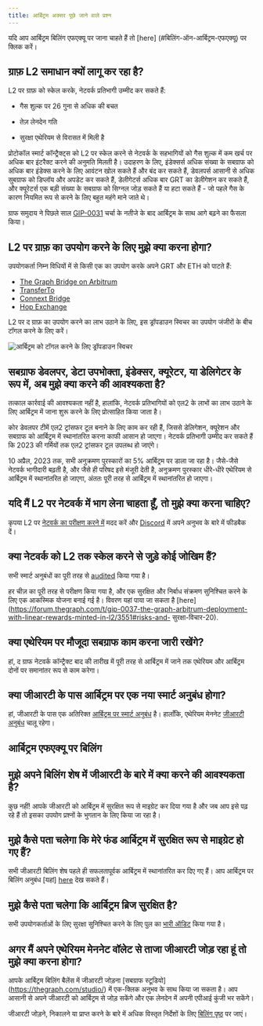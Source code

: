 ```yaml
---
title: आर्बिट्रम अक्सर पूछे जाने वाले प्रश्न
---
```


यदि आप आर्बिट्रम बिलिंग एफएक्यू पर जाना चाहते हैं तो [here] \(#बिलिंग-ऑन-आर्बिट्रम-एफएक्यू) पर क्लिक करें।

## ग्राफ़ L2 समाधान क्यों लागू कर रहा है?

L2 पर ग्राफ़ को स्केल करके, नेटवर्क प्रतिभागी उम्मीद कर सकते हैं:

- गैस शुल्क पर 26 गुना से अधिक की बचत

- तेज़ लेनदेन गति

- सुरक्षा एथेरियम से विरासत में मिली है

प्रोटोकॉल स्मार्ट कॉन्ट्रैक्ट्स को L2 पर स्केल करने से नेटवर्क के सहभागियों को गैस शुल्क में कम खर्च पर अधिक बार इंटरैक्ट करने की अनुमति मिलती है। उदाहरण के लिए, इंडेक्सर्स अधिक संख्या के सबग्राफ को अधिक बार इंडेक्स करने के लिए आवंटन खोल सकते हैं और बंद कर सकते हैं, डेवलपर्स आसानी से अधिक सुबग्राफ को डिप्लॉय और अपडेट कर सकते हैं, डेलीगेटर्स अधिक बार GRT का डेलीगेशन कर सकते हैं, और क्यूरेटर्स एक बड़ी संख्या के सबग्राफ को सिग्नल जोड़ सकते हैं या हटा सकते हैं - जो पहले गैस के कारण नियमित रूप से करने के लिए बहुत महंगे माने जाते थे।

ग्राफ समुदाय ने पिछले साल [GIP-0031](https://forum.thegraph.com/t/gip-0031-arbitrum-grt-bridge/3305) चर्चा के नतीजे के बाद आर्बिट्रम के साथ आगे बढ़ने का फैसला किया।

## L2 पर ग्राफ़ का उपयोग करने के लिए मुझे क्या करना होगा?

उपयोगकर्ता निम्न विधियों में से किसी एक का उपयोग करके अपने GRT और ETH को पाटते हैं:

- [The Graph Bridge on Arbitrum](https://bridge.arbitrum.io/?l2ChainId=42161)
- [TransferTo](https://transferto.xyz/swap)
- [Connext Bridge](https://bridge.connext.network/)
- [Hop Exchange](https://app.hop.exchange/#/send?token=ETH)

L2 पर द ग्राफ़ का उपयोग करने का लाभ उठाने के लिए, इस ड्रॉपडाउन स्विचर का उपयोग जंजीरों के बीच टॉगल करने के लिए करें।

![आर्बिट्रम को टॉगल करने के लिए ड्रॉपडाउन स्विचर](/img/arbitrum-screenshot-toggle.png)

## सबग्राफ डेवलपर, डेटा उपभोक्ता, इंडेक्सर, क्यूरेटर, या डेलिगेटर के रूप में, अब मुझे क्या करने की आवश्यकता है?

तत्काल कार्रवाई की आवश्यकता नहीं है, हालांकि, नेटवर्क प्रतिभागियों को एल2 के लाभों का लाभ उठाने के लिए आर्बिट्रम में जाना शुरू करने के लिए प्रोत्साहित किया जाता है।

कोर डेवलपर टीमें एल2 ट्रांसफर टूल बनाने के लिए काम कर रही हैं, जिससे डेलिगेशन, क्यूरेशन और सबग्राफ को आर्बिट्रम में स्थानांतरित करना काफी आसान हो जाएगा। नेटवर्क प्रतिभागी उम्मीद कर सकते हैं कि 2023 की गर्मियों तक एल2 ट्रांसफर टूल उपलब्ध हो जाएंगे।

10 अप्रैल, 2023 तक, सभी अनुक्रमण पुरस्कारों का 5% आर्बिट्रम पर डाला जा रहा है। जैसे-जैसे नेटवर्क भागीदारी बढ़ती है, और जैसे ही परिषद इसे मंजूरी देती है, अनुक्रमण पुरस्कार धीरे-धीरे एथेरियम से आर्बिट्रम में स्थानांतरित हो जाएगा, अंततः पूरी तरह से आर्बिट्रम में स्थानांतरित हो जाएगा।

## यदि मैं L2 पर नेटवर्क में भाग लेना चाहता हूँ, तो मुझे क्या करना चाहिए?

कृपया L2 पर [नेटवर्क का परीक्षण करने में](https://testnet.thegraph.com/explorer) मदद करें और [Discord](https://discord.gg/vtvv7FP) में अपने अनुभव के बारे में फीडबैक दें।

## क्या नेटवर्क को L2 तक स्केल करने से जुड़े कोई जोखिम हैं?

सभी स्मार्ट अनुबंधों का पूरी तरह से [audited](https://github.com/graphprotocol/contracts/blob/dev/audits/OpenZeppelin/2022-07-graph-arbitrum-bridge-audit.pdf) किया गया है।

हर चीज़ का पूरी तरह से परीक्षण किया गया है, और एक सुरक्षित और निर्बाध संक्रमण सुनिश्चित करने के लिए एक आकस्मिक योजना बनाई गई है। विवरण यहां पाया जा सकता है [here] \(https://forum.thegraph.com/t/gip-0037-the-graph-arbitrum-deployment-with-linear-rewards-minted-in-l2/3551#risks-and- सुरक्षा-विचार-20).

## क्या एथेरियम पर मौजूदा सबग्राफ काम करना जारी रखेंगे?

हां, द ग्राफ नेटवर्क कॉन्ट्रैक्ट बाद की तारीख में पूरी तरह से आर्बिट्रम में जाने तक एथेरियम और आर्बिट्रम दोनों पर समानांतर रूप से काम करेगा।

## क्या जीआरटी के पास आर्बिट्रम पर एक नया स्मार्ट अनुबंध होगा?

हां, जीआरटी के पास एक अतिरिक्त [आर्बिट्रम पर स्मार्ट अनुबंध](https://arbiscan.io/address/0x9623063377ad1b27544c965ccd7342f7ea7e88c7) है। हालाँकि, एथेरियम मेननेट [जीआरटी अनुबंध](https://etherscan.io/token/0xc944e90c64b2c07662a292be6244bdf05cda44a7) चालू रहेगा।

## आर्बिट्रम एफएक्यू पर बिलिंग

## मुझे अपने बिलिंग शेष में जीआरटी के बारे में क्या करने की आवश्यकता है?

कुछ नहीं! आपके जीआरटी को आर्बिट्रम में सुरक्षित रूप से माइग्रेट कर दिया गया है और जब आप इसे पढ़ रहे हैं तो इसका उपयोग प्रश्नों के भुगतान के लिए किया जा रहा है।

## मुझे कैसे पता चलेगा कि मेरे फंड आर्बिट्रम में सुरक्षित रूप से माइग्रेट हो गए हैं?

सभी जीआरटी बिलिंग शेष पहले ही सफलतापूर्वक आर्बिट्रम में स्थानांतरित कर दिए गए हैं। आप आर्बिट्रम पर बिलिंग अनुबंध [यहां] [here](https://arbiscan.io/address/0x1B07D3344188908Fb6DEcEac381f3eE63C48477a) देख सकते हैं।

## मुझे कैसे पता चलेगा कि आर्बिट्रम ब्रिज सुरक्षित है?

सभी उपयोगकर्ताओं के लिए सुरक्षा सुनिश्चित करने के लिए पुल का [भारी ऑडिट](https://code4rena.com/contests/2022-10-the-graph-l2-bridge-contest) किया गया है।

## अगर मैं अपने एथेरियम मेननेट वॉलेट से ताजा जीआरटी जोड़ रहा हूं तो मुझे क्या करना होगा?

आपके आर्बिट्रम बिलिंग बैलेंस में जीआरटी जोड़ना [सबग्राफ स्टूडियो] \(https://thegraph.com/studio/) में एक-क्लिक अनुभव के साथ किया जा सकता है। आप आसानी से अपने जीआरटी को आर्बिट्रम से जोड़ सकेंगे और एक लेनदेन में अपनी एपीआई कुंजी भर सकेंगे।

जीआरटी जोड़ने, निकालने या प्राप्त करने के बारे में अधिक विस्तृत निर्देशों के लिए [बिलिंग पृष्ठ](https://thegraph.com/docs/en/billing/) पर जाएं।
